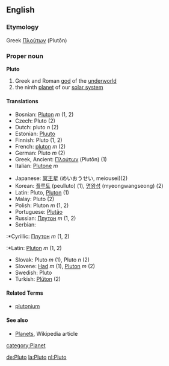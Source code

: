 ==English==
{{Wikipedia}}
===Etymology===
Greek [[Πλούτων]] (Plutōn)

=== Proper noun ===
'''Pluto'''
# Greek and Roman [[god]] of the [[underworld]]
# the ninth [[planet]] of our [[solar system]]

====Translations====
{{top}}
*Bosnian: [[Pluton]] ''m'' (1, 2)
*Czech: Pluto (2)
*Dutch: pluto ''n'' (2)
*Estonian: [[Pluuto]]
*Finnish: Pluto (1, 2)
*French: [[pluton]] ''m'' (2)
*German: Pluto ''m'' (2)
*Greek, Ancient: [[Πλούτων]] (Plutōn) (1)
*Italian: [[Plutone]] ''m''
{{mid}}
*Japanese: [[冥王星]] (めいおうせい, meiousei)(2)
*Korean: [[플루토]] (peulluto) (1), [[명왕성]] (myeongwangseong) (2)
*Latin: Pluto, [[Pluton]] (1)
*Malay: Pluto (2)
*Polish: Pluton ''m'' (1, 2)
*Portuguese: [[Plutão]]
*Russian: [[Плутон]] ''m'' (1, 2)
*Serbian:
:*Cyrillic: [[Плутон]] ''m'' (1, 2)
:*Latin: [[Pluton]] ''m'' (1, 2)
*Slovak: Pluto ''m'' (1), Pluto ''n'' (2)
*Slovene: [[Had]] ''m'' (1), [[Pluton]] ''m'' (2)
*Swedish: Pluto
*Turkish: [[Plüton]] (2)
{{bottom}}

====Related Terms====
*[[plutonium]]

==== See also ====
*[[w:Planets|Planets]], Wikipedia article
[[category:Planet]]

[[de:Pluto]]
[[la:Pluto]]
[[nl:Pluto]]
